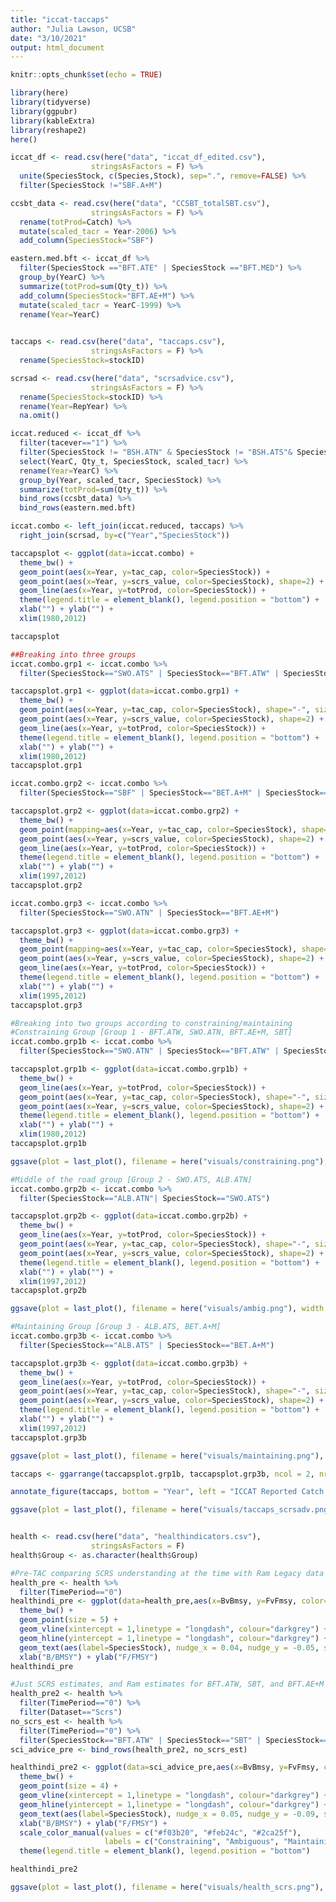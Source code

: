 ```yaml
---
title: "iccat-taccaps"
author: "Julia Lawson, UCSB"
date: "3/10/2021"
output: html_document
---
```


```r
knitr::opts_chunk$set(echo = TRUE)

library(here)
library(tidyverse)
library(ggpubr)
library(kableExtra)
library(reshape2)
here()

iccat_df <- read.csv(here("data", "iccat_df_edited.csv"),
                  stringsAsFactors = F) %>% 
  unite(SpeciesStock, c(Species,Stock), sep=".", remove=FALSE) %>% 
  filter(SpeciesStock !="SBF.A+M")

ccsbt_data <- read.csv(here("data", "CCSBT_totalSBT.csv"),
                  stringsAsFactors = F) %>% 
  rename(totProd=Catch) %>% 
  mutate(scaled_tacr = Year-2006) %>% 
  add_column(SpeciesStock="SBF")

eastern.med.bft <- iccat_df %>% 
  filter(SpeciesStock =="BFT.ATE" | SpeciesStock =="BFT.MED") %>% 
  group_by(YearC) %>% 
  summarize(totProd=sum(Qty_t)) %>% 
  add_column(SpeciesStock="BFT.AE+M") %>% 
  mutate(scaled_tacr = YearC-1999) %>% 
  rename(Year=YearC)
  

```

```r
taccaps <- read.csv(here("data", "taccaps.csv"),
                  stringsAsFactors = F) %>% 
  rename(SpeciesStock=stockID)

scrsad <- read.csv(here("data", "scrsadvice.csv"),
                  stringsAsFactors = F) %>% 
  rename(SpeciesStock=stockID) %>% 
  rename(Year=RepYear) %>% 
  na.omit()

iccat.reduced <- iccat_df %>% 
  filter(tacever=="1") %>% 
  filter(SpeciesStock != "BSH.ATN" & SpeciesStock != "BSH.ATS"& SpeciesStock != "YFT.ATE"& SpeciesStock != "YFT.ATW"& SpeciesStock != "SWO.MED"& SpeciesStock != "WHM.A+M"& SpeciesStock != "BUM.A+M") %>% 
  select(YearC, Qty_t, SpeciesStock, scaled_tacr) %>% 
  rename(Year=YearC) %>% 
  group_by(Year, scaled_tacr, SpeciesStock) %>% 
  summarize(totProd=sum(Qty_t)) %>% 
  bind_rows(ccsbt_data) %>% 
  bind_rows(eastern.med.bft)

iccat.combo <- left_join(iccat.reduced, taccaps) %>% 
  right_join(scrsad, by=c("Year","SpeciesStock"))

taccapsplot <- ggplot(data=iccat.combo) +
  theme_bw() +
  geom_point(aes(x=Year, y=tac_cap, color=SpeciesStock)) + 
  geom_point(aes(x=Year, y=scrs_value, color=SpeciesStock), shape=2) +
  geom_line(aes(x=Year, y=totProd, color=SpeciesStock)) +
  theme(legend.title = element_blank(), legend.position = "bottom") +
  xlab("") + ylab("") +
  xlim(1980,2012)

taccapsplot

##Breaking into three groups
iccat.combo.grp1 <- iccat.combo %>% 
  filter(SpeciesStock=="SWO.ATS" | SpeciesStock=="BFT.ATW" | SpeciesStock=="ALB.ATN" )

taccapsplot.grp1 <- ggplot(data=iccat.combo.grp1) +
  theme_bw() +
  geom_point(aes(x=Year, y=tac_cap, color=SpeciesStock), shape="-", size=8) +
  geom_point(aes(x=Year, y=scrs_value, color=SpeciesStock), shape=2) +
  geom_line(aes(x=Year, y=totProd, color=SpeciesStock)) +
  theme(legend.title = element_blank(), legend.position = "bottom") +
  xlab("") + ylab("") +
  xlim(1980,2012)
taccapsplot.grp1

iccat.combo.grp2 <- iccat.combo %>% 
  filter(SpeciesStock=="SBF" | SpeciesStock=="BET.A+M" | SpeciesStock=="ALB.ATS")

taccapsplot.grp2 <- ggplot(data=iccat.combo.grp2) +
  theme_bw() +
  geom_point(mapping=aes(x=Year, y=tac_cap, color=SpeciesStock), shape="-", size=8) +
  geom_point(aes(x=Year, y=scrs_value, color=SpeciesStock), shape=2) +
  geom_line(aes(x=Year, y=totProd, color=SpeciesStock)) +
  theme(legend.title = element_blank(), legend.position = "bottom") +
  xlab("") + ylab("") +
  xlim(1997,2012)
taccapsplot.grp2

iccat.combo.grp3 <- iccat.combo %>% 
  filter(SpeciesStock=="SWO.ATN" | SpeciesStock=="BFT.AE+M")

taccapsplot.grp3 <- ggplot(data=iccat.combo.grp3) +
  theme_bw() +
  geom_point(mapping=aes(x=Year, y=tac_cap, color=SpeciesStock), shape="-", size=8) +
  geom_point(aes(x=Year, y=scrs_value, color=SpeciesStock), shape=2) +
  geom_line(aes(x=Year, y=totProd, color=SpeciesStock)) +
  theme(legend.title = element_blank(), legend.position = "bottom") +
  xlab("") + ylab("") +
  xlim(1995,2012)
taccapsplot.grp3

#Breaking into two groups according to constraining/maintaining 
#Constraining Group [Group 1 - BFT.ATW, SWO.ATN, BFT.AE+M, SBT]
iccat.combo.grp1b <- iccat.combo %>% 
  filter(SpeciesStock=="SWO.ATN" | SpeciesStock=="BFT.ATW" | SpeciesStock=="BFT.AE+M" )

taccapsplot.grp1b <- ggplot(data=iccat.combo.grp1b) +
  theme_bw() +
  geom_line(aes(x=Year, y=totProd, color=SpeciesStock)) +
  geom_point(aes(x=Year, y=tac_cap, color=SpeciesStock), shape="-", size=8) +
  geom_point(aes(x=Year, y=scrs_value, color=SpeciesStock), shape=2) +
  theme(legend.title = element_blank(), legend.position = "bottom") +
  xlab("") + ylab("") +
  xlim(1980,2012)
taccapsplot.grp1b

ggsave(plot = last_plot(), filename = here("visuals/constraining.png"), width = 6, height = 4)

#Middle of the road group [Group 2 - SWO.ATS, ALB.ATN]
iccat.combo.grp2b <- iccat.combo %>% 
  filter(SpeciesStock=="ALB.ATN"| SpeciesStock=="SWO.ATS")

taccapsplot.grp2b <- ggplot(data=iccat.combo.grp2b) +
  theme_bw() +
  geom_line(aes(x=Year, y=totProd, color=SpeciesStock)) +
  geom_point(aes(x=Year, y=tac_cap, color=SpeciesStock), shape="-", size=8) +
  geom_point(aes(x=Year, y=scrs_value, color=SpeciesStock), shape=2) +
  theme(legend.title = element_blank(), legend.position = "bottom") +
  xlab("") + ylab("") +
  xlim(1997,2012)
taccapsplot.grp2b

ggsave(plot = last_plot(), filename = here("visuals/ambig.png"), width = 6, height = 4)

#Maintaining Group [Group 3 - ALB.ATS, BET.A+M]
iccat.combo.grp3b <- iccat.combo %>% 
  filter(SpeciesStock=="ALB.ATS" | SpeciesStock=="BET.A+M")

taccapsplot.grp3b <- ggplot(data=iccat.combo.grp3b) +
  theme_bw() +
  geom_line(aes(x=Year, y=totProd, color=SpeciesStock)) +
  geom_point(aes(x=Year, y=tac_cap, color=SpeciesStock), shape="-", size=8) +
  geom_point(aes(x=Year, y=scrs_value, color=SpeciesStock), shape=2) +
  theme(legend.title = element_blank(), legend.position = "bottom") +
  xlab("") + ylab("") +
  xlim(1997,2012)
taccapsplot.grp3b

ggsave(plot = last_plot(), filename = here("visuals/maintaining.png"), width = 6, height = 4)
```


```r
taccaps <- ggarrange(taccapsplot.grp1b, taccapsplot.grp3b, ncol = 2, nrow = 1)

annotate_figure(taccaps, bottom = "Year", left = "ICCAT Reported Catch (mt)")

ggsave(plot = last_plot(), filename = here("visuals/taccaps_scrsadv.png"), width = 10, height = 4)



```

```r
health <- read.csv(here("data", "healthindicators.csv"),
                  stringsAsFactors = F)
health$Group <- as.character(health$Group)

#Pre-TAC comparing SCRS understanding at the time with Ram Legacy data
health_pre <- health %>% 
  filter(TimePeriod=="0")
healthindi_pre <- ggplot(data=health_pre,aes(x=BvBmsy, y=FvFmsy, color=SpeciesStock, shape=Dataset)) +
  theme_bw() +
  geom_point(size = 5) +
  geom_vline(xintercept = 1,linetype = "longdash", colour="darkgrey") +
  geom_hline(yintercept = 1,linetype = "longdash", colour="darkgrey") +
  geom_text(aes(label=SpeciesStock), nudge_x = 0.04, nudge_y = -0.05, size=3) +
  xlab("B/BMSY") + ylab("F/FMSY")
healthindi_pre

#Just SCRS estimates, and Ram estimates for BFT.ATW, SBT, and BFT.AE+M
health_pre2 <- health %>% 
  filter(TimePeriod=="0") %>% 
  filter(Dataset=="Scrs")
no_scrs_est <- health %>% 
  filter(TimePeriod=="0") %>% 
  filter(SpeciesStock=="BFT.ATW" | SpeciesStock=="SBT" | SpeciesStock=="BFT.AE+M")
sci_advice_pre <- bind_rows(health_pre2, no_scrs_est)

healthindi_pre2 <- ggplot(data=sci_advice_pre,aes(x=BvBmsy, y=FvFmsy, color=Group)) +
  theme_bw() +
  geom_point(size = 4) +
  geom_vline(xintercept = 1,linetype = "longdash", colour="darkgrey") +
  geom_hline(yintercept = 1,linetype = "longdash", colour="darkgrey") +
  geom_text(aes(label=SpeciesStock), nudge_x = 0.05, nudge_y = -0.09, size=3) +
  xlab("B/BMSY") + ylab("F/FMSY") +
  scale_color_manual(values = c("#f03b20", "#feb24c", "#2ca25f"),
                     labels = c("Constraining", "Ambiguous", "Maintaining")) +
  theme(legend.title = element_blank(), legend.position = "bottom") 

healthindi_pre2

ggsave(plot = last_plot(), filename = here("visuals/health_scrs.png"), width = 6, height = 4)
```